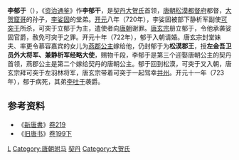 {{noteTA
|1=李郁于
}}
'''李郁于'''（{{bd||？|723年||catIdx=L}}），《[[资治通鉴|资治通鉴]]》作'''李郁干'''，是[[契丹|契丹]][[大贺氏|大贺氏]]首领，[[唐朝|唐朝]][[松漠都督府|松漠都督府]]都督，[[大贺窟哥|大贺窟哥]]的孙子，[[李娑固|李娑固]]的堂弟。[[开元|开元]]八年（720年），李娑固被部下静析军副使[[可突于|可突于]]所杀，可突于立郁于为主，遣使者向[[唐朝|唐朝]]谢罪。[[唐玄宗|唐玄宗]]册立郁于，令他承袭娑固官爵，赦免可突于之罪。开元十年（722年），郁于入朝请婚。唐玄宗封堂妹夫、率更令慕容嘉宾的女儿为[[燕郡公主|燕郡公主]]嫁给他，仍封郁于为'''松漠郡王'''，授'''左金吾卫员外大将军、兼静析军经略大使'''，赐物千段，李郁于是第三个迎娶唐朝公主的契丹首领，燕郡公主是第二个嫁给契丹的唐朝公主。郁于回到松漠，可突于又入朝，唐玄宗拜可突于左羽林将军，唐玄宗带着可突于一起驾幸[[并州|并州]]。开元十一年（723年），郁于病死，其弟[[李吐于|李吐于]]袭爵。

{{start box}}
{{s-before|[[李娑固|李娑固]]}}
{{s-title|[[辽朝君主列表#契丹（松漠都督府都督）|契丹首领]]<br>[[松漠都督府|松漠都督府]][[都督|都督]]|720年—723年}}
{{s-after|[[李吐于|李吐于]]}}
{{end box}}

==参考资料==
*《[[新唐書|新唐書]]》[[s:新唐書/卷219|卷219]]
*《[[旧唐书|旧唐书]]》[[s:旧唐书/卷199下|卷199下]]

[[Category:松漠都督府都督|L]]
[[Category:唐朝驸马|Category:唐朝驸马]]
[[Category:唐朝异姓郡王|契丹]]
[[Category:大贺氏|Category:大贺氏]]